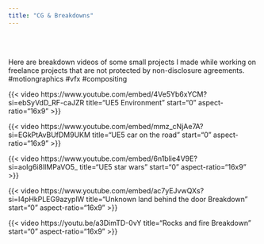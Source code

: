 ```yaml
---
title: "CG & Breakdowns"
---
```


<br/><br/>

Here are breakdown videos of some small projects I made while working on freelance projects that are not protected by non-disclosure agreements. #motiongraphics #vfx #compositing


<div class="player">
{{< video https://www.youtube.com/embed/4Ve5Yb6xYCM?si=ebSyVdD_RF-caJZR
    title="UE5 Environment"
    start="0"
    aspect-ratio="16x9" 
>}}
</div>
<div class="player">
{{< video https://www.youtube.com/embed/mmz_cNjAe7A?si=EGkPtAvBUfDM9UKM
    title="UE5 car on the road"
    start="0"
    aspect-ratio="16x9" 
>}}
</div>
<div class="player">
{{< video https://www.youtube.com/embed/6n1blie4V9E?si=aoIg6i8lIMPaVO5_
    title="UE5 star wars"
    start="0"
    aspect-ratio="16x9" 
>}}
</div>
<div class="player">
{{< video https://www.youtube.com/embed/ac7yEJvwQXs?si=I4pHkPLEG9azyplW
    title="Unknown land behind the door Breakdown"
    start="0"
    aspect-ratio="16x9" 
>}}
</div>
<div class="player">
{{< video https://youtu.be/a3DimTD-0vY
    title="Rocks and fire Breakdown"
    start="0"
    aspect-ratio="16x9" 
>}}
</div>
